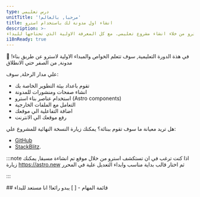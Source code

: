 ```yaml
---
type: درس تعليمي
unitTitle: '!مرحبا, بالعالم'
title: انشاء اول مدونة لك باستخدام استرو
description: >-
تعلم اساسيات استرو من خلاء انشاء مشروع تعليمي. مع كل المعرفة الاولية الذي تحتاجها للبداء
i18nReady: true
---
```



<Lede> 🚀 !في هذة الدورة التعليمية, سوف تتعلم الخواص والمبداء الاولية لاسترو عن طريق بناء مدونة, من الصفر حتي الانطلاق </Lede>

علي مدار الرحلة, سوف:
- تقوم باعداد بيئة التطوير الخاصة بك
- انشاء صفحات ومنشورات للمدونة
-  استخدام عناصر بناء استرو (Astro components)
- التعامل مع الملفات الخارجية
- اضافة التفاعلية الي موقعك
- رفع موقعك الي الانترنت

هل تريد معيانة ما سوف تقوم ببنائة؟ يمكنك زيارة النسخة النهائية للمشروع علي:
- [GitHub](https://github.com/withastro/blog-tutorial-demo)
- [StackBlitz](https://stackblitz.com/github/withastro/blog-tutorial-demo/tree/complete?file=src%2Fpages%2Findex.astro).

:::note
اذا كنت ترغب في ان تستكشف استرو من خلال موقع تم انشاءة مسبقا, يمكنك زيارة https://astro.new ثم اختار قالب بداية مناسب وابداء التعديل علية في المحرر 

::: 


<Box icon="check-list">
## قائمة المهام

<Checklist>
- [ ] يبدو رائعا! انا مستعد للبداء
</Checklist>
</Box>
